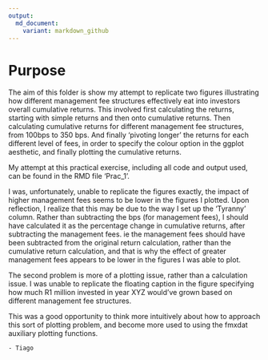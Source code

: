 ```yaml
---
output:
  md_document:
    variant: markdown_github
---
```


# Purpose

The aim of this folder is show my attempt to replicate two figures illustrating how different management fee structures effectively eat into investors overall cumulative returns. This involved first calculating the returns, starting with simple returns and then onto cumulative returns. Then calculating cumulative returns for different management fee structures, from 100bps to 350 bps. And finally 'pivoting longer' the returns for each different level of fees, in order to specify the colour option in the ggplot aesthetic, and finally plotting the cumulative returns. 

My attempt at this practical exercise, including all code and output used, can be found in the RMD file 'Prac_1'.

I was, unfortunately, unable to replicate the figures exactly, the impact of higher management fees seems to be lower in the figures I plotted. Upon reflection, I realize that this may be due to the way I set up the 'Tyranny' column. Rather than subtracting the bps (for management fees), I should have calculated it as the percentage change in cumulative returns, after subtracting the management fees. ie the management fees should have been subtracted from the original return calculation, rather than the cumulative return calculation, and that is why the effect of greater management fees appears to be lower in the figures I was able to plot.

The second problem is more of a plotting issue, rather than a calculation issue. I was unable to replicate the floating caption in the figure specifying how much R1 million invested in year XYZ would've grown based on different management fee structures. 

This was a good opportunity to think more intuitively about how to approach this sort of plotting problem, and become more used to using the fmxdat auxiliary plotting functions.

    - Tiago

